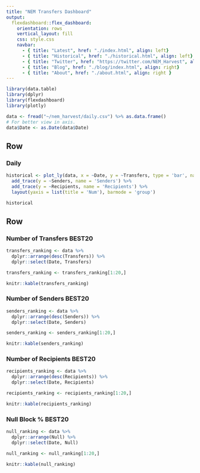 ```yaml
---
title: "NEM Transfers Dashboard"
output: 
  flexdashboard::flex_dashboard:
    orientation: rows
    vertical_layout: fill
    css: style.css
    navbar:
      - { title: "Latest", href: "./index.html", align: left}
      - { title: "Historical", href: "./historical.html", align: left}
      - { title: "Twitter", href: "https://twitter.com/NEM_Harvest", align: right}
      - { title: "Blog", href: "./blog/index.html", align: right}
      - { title: "About", href: "./about.html", align: right }
---
```


```r
library(data.table)
library(dplyr)
library(flexdashboard)
library(plotly)

data <- fread("~/nem_harvest/daily.csv") %>% as.data.frame()
# For better view in axis.
data$Date <- as.Date(data$Date) 

```

Row {.tabset}
-----------------------------------------------------------------------

### Daily

```r
historical <- plot_ly(data, x = ~Date, y = ~Transfers, type = 'bar', name = 'Transfers') %>%
  add_trace(y = ~Senders, name = 'Senders') %>%
  add_trace(y = ~Recipients, name = 'Recipients') %>% 
  layout(yaxis = list(title = 'Num'), barmode = 'group')

historical
```

Row {data-height=350}
-----------------------------------------------------------------------

### Number of Transfers BEST20

```r
transfers_ranking <- data %>% 
  dplyr::arrange(desc(Transfers)) %>% 
  dplyr::select(Date, Transfers)

transfers_ranking <- transfers_ranking[1:20,]

knitr::kable(transfers_ranking)
```

### Number of Senders BEST20

```r
senders_ranking <- data %>% 
  dplyr::arrange(desc(Senders)) %>% 
  dplyr::select(Date, Senders)

senders_ranking <- senders_ranking[1:20,]

knitr::kable(senders_ranking)
```

### Number of Recipients BEST20

```r
recipients_ranking <- data %>% 
  dplyr::arrange(desc(Recipients)) %>% 
  dplyr::select(Date, Recipients)

recipients_ranking <- recipients_ranking[1:20,]

knitr::kable(recipients_ranking)
```

### Null Block % BEST20

```r
null_ranking <- data %>% 
  dplyr::arrange(Null) %>% 
  dplyr::select(Date, Null)

null_ranking <- null_ranking[1:20,]

knitr::kable(null_ranking)
```